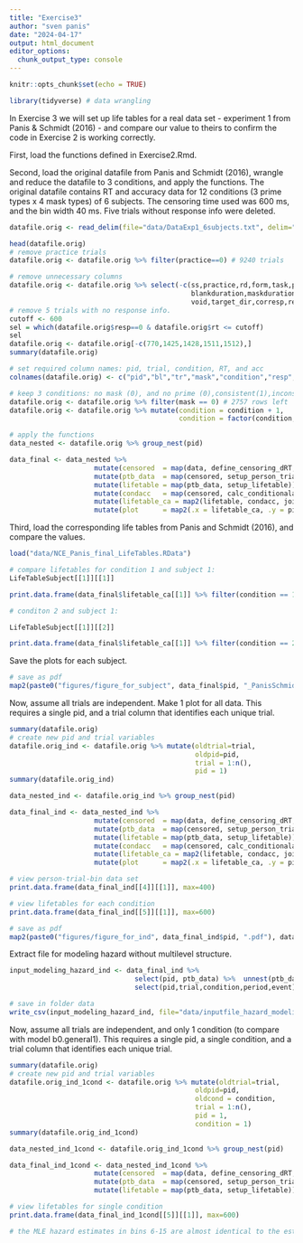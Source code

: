 ```yaml
---
title: "Exercise3"
author: "sven panis"
date: "2024-04-17"
output: html_document
editor_options: 
  chunk_output_type: console
---
```


```r
knitr::opts_chunk$set(echo = TRUE)
```

```r
library(tidyverse) # data wrangling
```

In Exercise 3 we will set up life tables for a real data set - experiment 1 from Panis & Schmidt (2016) - and compare our value to theirs to confirm the code in Exercise 2 is working correctly.

First, load the functions defined in Exercise2.Rmd.

Second, load the original datafile from Panis and Schmidt (2016), wrangle and reduce the datafile to 3 conditions, and apply the functions.
The original datafile contains RT and accuracy data for 12 conditions (3 prime types x 4 mask types) of 6 subjects. The censoring time used was 600 ms, and the bin width 40 ms.
Five trials without response info were deleted.

```r
datafile.orig <- read_delim(file="data/DataExp1_6subjects.txt", delim="\t",col_names=T)

head(datafile.orig)
# remove practice trials
datafile.orig <- datafile.orig %>% filter(practice==0) # 9240 trials

# remove unnecessary columns
datafile.orig <- datafile.orig %>% select(-c(ss,practice,rd,form,task,primeduration,
                                             blankduration,maskduration,targetduration,
                                             void,target_dir,corresp,resperr))
# remove 5 trials with no response info.
cutoff <- 600
sel = which(datafile.orig$resp==0 & datafile.orig$rt <= cutoff)
sel
datafile.orig <- datafile.orig[-c(770,1425,1428,1511,1512),]
summary(datafile.orig)

# set required column names: pid, trial, condition, RT, and acc
colnames(datafile.orig) <- c("pid","bl","tr","mask","condition","resp","acc","RT","trial")

# keep 3 conditions: no mask (0), and no prime (0),consistent(1),inconsistent prime(2) 
datafile.orig <- datafile.orig %>% filter(mask == 0) # 2757 rows left
datafile.orig <- datafile.orig %>% mutate(condition = condition + 1, 
                                          condition = factor(condition, levels = c(1,2,3)))

# apply the functions
data_nested <- datafile.orig %>% group_nest(pid)

data_final <- data_nested %>% 
                     mutate(censored  = map(data, define_censoring_dRT, 600, 40)) %>% # user input: censoring time, and bin width
                     mutate(ptb_data  = map(censored, setup_person_trial_bin)) %>%           # create person-trial-bin dataset
                     mutate(lifetable = map(ptb_data, setup_lifetable)) %>%                  # create life tables without ca
                     mutate(condacc   = map(censored, calc_conditionalaccuracy)) %>%         # calculate ca
                     mutate(lifetable_ca = map2(lifetable, condacc, join_lifetable_ca)) %>%  # create life tables with ca
                     mutate(plot      = map2(.x = lifetable_ca, .y = pid, plot_eha))         # create plots of info in life tables
```

Third, load the corresponding life tables from Panis and Schmidt (2016), and compare the values.

```r
load("data/NCE_Panis_final_LifeTables.RData")

# compare lifetables for condition 1 and subject 1:
LifeTableSubject[[1]][[1]]

print.data.frame(data_final$lifetable_ca[[1]] %>% filter(condition == 1))

# conditon 2 and subject 1:

LifeTableSubject[[1]][[2]]

print.data.frame(data_final$lifetable_ca[[1]] %>% filter(condition == 2))
```

Save the plots for each subject.

```r
# save as pdf
map2(paste0("figures/figure_for_subject", data_final$pid, "_PanisSchmidt.pdf"), data_final$plot, ggsave)
```

Now, assume all trials are independent. Make 1 plot for all data.
This requires a single pid, and a trial column that identifies each unique trial.

```r
summary(datafile.orig)
# create new pid and trial variables
datafile.orig_ind <- datafile.orig %>% mutate(oldtrial=trial,
                                              oldpid=pid,
                                              trial = 1:n(),
                                              pid = 1)
summary(datafile.orig_ind)
```


```r
data_nested_ind <- datafile.orig_ind %>% group_nest(pid)

data_final_ind <- data_nested_ind %>% 
                     mutate(censored  = map(data, define_censoring_dRT, 600, 40)) %>% #3 user input: censoring time, and bin width
                     mutate(ptb_data  = map(censored, setup_person_trial_bin)) %>%           #4 create person-trial-bin dataset
                     mutate(lifetable = map(ptb_data, setup_lifetable)) %>%                  # create life tables without ca
                     mutate(condacc   = map(censored, calc_conditionalaccuracy)) %>%         # calculate ca
                     mutate(lifetable_ca = map2(lifetable, condacc, join_lifetable_ca)) %>%  # create life tables with ca
                     mutate(plot      = map2(.x = lifetable_ca, .y = pid, plot_eha))         # create plots of info in life tables
```

```r
# view person-trial-bin data set 
print.data.frame(data_final_ind[[4]][[1]], max=400) 

# view lifetables for each condition 
print.data.frame(data_final_ind[[5]][[1]], max=600)
```


```r
# save as pdf
map2(paste0("figures/figure_for_ind", data_final_ind$pid, ".pdf"), data_final_ind$plot, ggsave)
```

Extract file for modeling hazard without multilevel structure.

```r
input_modeling_hazard_ind <- data_final_ind %>% 
                               select(pid, ptb_data) %>%  unnest(ptb_data) %>%
                               select(pid,trial,condition,period,event)

# save in folder data
write_csv(input_modeling_hazard_ind, file="data/inputfile_hazard_modeling_ind.csv")
```

Now, assume all trials are independent, and only 1 condition (to compare with model b0.general1).
This requires a single pid, a single condition, and a trial column that identifies each unique trial.

```r
summary(datafile.orig)
# create new pid and trial variables
datafile.orig_ind_1cond <- datafile.orig %>% mutate(oldtrial=trial,
                                              oldpid=pid,
                                              oldcond = condition,
                                              trial = 1:n(),
                                              pid = 1,
                                              condition = 1)
summary(datafile.orig_ind_1cond)
```

```r
data_nested_ind_1cond <- datafile.orig_ind_1cond %>% group_nest(pid)

data_final_ind_1cond <- data_nested_ind_1cond %>% 
                     mutate(censored  = map(data, define_censoring_dRT, 600, 40)) %>% #3 user input: censoring time, and bin width
                     mutate(ptb_data  = map(censored, setup_person_trial_bin)) %>%    #4 create person-trial-bin dataset
                     mutate(lifetable = map(ptb_data, setup_lifetable)) 
```

```r
# view lifetables for single condition 
print.data.frame(data_final_ind_1cond[[5]][[1]], max=600)

# the MLE hazard estimates in bins 6-15 are almost identical to the estimates of "fixef(b0.general1) %>% inv_logit()", as expected.
```
